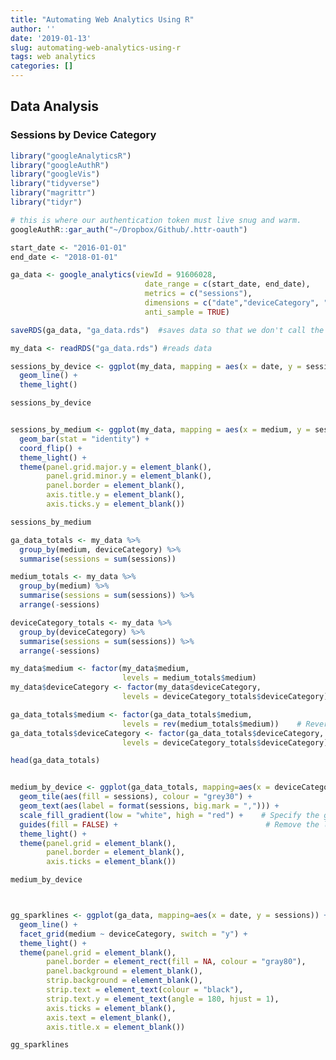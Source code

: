 ```yaml
---
title: "Automating Web Analytics Using R"
author: ''
date: '2019-01-13'
slug: automating-web-analytics-using-r
tags: web analytics
categories: []
---
```



## Data Analysis {#test2}

### Sessions by Device Category
```r
library("googleAnalyticsR")
library("googleAuthR")
library("googleVis")
library("tidyverse")
library("magrittr")
library("tidyr")

# this is where our authentication token must live snug and warm.
googleAuthR::gar_auth("~/Dropbox/Github/.httr-oauth")

start_date <- "2016-01-01"
end_date <- "2018-01-01"

ga_data <- google_analytics(viewId = 91606028,
                              date_range = c(start_date, end_date),
                              metrics = c("sessions"),
                              dimensions = c("date","deviceCategory", "medium"),
                              anti_sample = TRUE)

saveRDS(ga_data, "ga_data.rds")  #saves data so that we don't call the API everytime

my_data <- readRDS("ga_data.rds") #reads data

sessions_by_device <- ggplot(my_data, mapping = aes(x = date, y = sessions, colour = deviceCategory)) +
  geom_line() +
  theme_light()

sessions_by_device


sessions_by_medium <- ggplot(my_data, mapping = aes(x = medium, y = sessions)) +
  geom_bar(stat = "identity") +
  coord_flip() +
  theme_light() +
  theme(panel.grid.major.y = element_blank(),
        panel.grid.minor.y = element_blank(),
        panel.border = element_blank(),
        axis.title.y = element_blank(),
        axis.ticks.y = element_blank())

sessions_by_medium

ga_data_totals <- my_data %>% 
  group_by(medium, deviceCategory) %>% 
  summarise(sessions = sum(sessions))

medium_totals <- my_data %>% 
  group_by(medium) %>% 
  summarise(sessions = sum(sessions)) %>% 
  arrange(-sessions)

deviceCategory_totals <- my_data %>% 
  group_by(deviceCategory) %>% 
  summarise(sessions = sum(sessions)) %>% 
  arrange(-sessions)

my_data$medium <- factor(my_data$medium,
                         levels = medium_totals$medium)
my_data$deviceCategory <- factor(my_data$deviceCategory,
                         levels = deviceCategory_totals$deviceCategory)

ga_data_totals$medium <- factor(ga_data_totals$medium,
                         levels = rev(medium_totals$medium))    # Reversing the factor order
ga_data_totals$deviceCategory <- factor(ga_data_totals$deviceCategory,
                         levels = deviceCategory_totals$deviceCategory)

head(ga_data_totals)


medium_by_device <- ggplot(ga_data_totals, mapping=aes(x = deviceCategory, y = medium)) +
  geom_tile(aes(fill = sessions), colour = "grey30") +
  geom_text(aes(label = format(sessions, big.mark = ","))) +
  scale_fill_gradient(low = "white", high = "red") +    # Specify the gradient colors
  guides(fill = FALSE) +                                 # Remove the legend
  theme_light() +
  theme(panel.grid = element_blank(),
        panel.border = element_blank(),
        axis.ticks = element_blank())

medium_by_device



gg_sparklines <- ggplot(ga_data, mapping=aes(x = date, y = sessions)) +
  geom_line() +
  facet_grid(medium ~ deviceCategory, switch = "y") +
  theme_light() +
  theme(panel.grid = element_blank(),
        panel.border = element_rect(fill = NA, colour = "gray80"),
        panel.background = element_blank(),
        strip.background = element_blank(),
        strip.text = element_text(colour = "black"),
        strip.text.y = element_text(angle = 180, hjust = 1),
        axis.ticks = element_blank(),
        axis.text = element_blank(),
        axis.title.x = element_blank())

gg_sparklines



```
